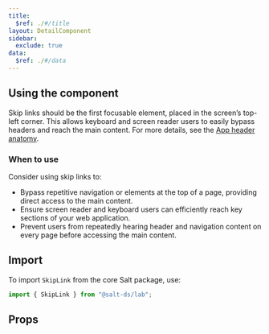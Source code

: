 ```yaml
---
title:
  $ref: ./#/title
layout: DetailComponent
sidebar:
  exclude: true
data:
  $ref: ./#/data
---
```


## Using the component

Skip links should be the first focusable element, placed in the screen’s top-left corner. This allows keyboard and screen reader users to easily bypass headers and reach the main content. For more details, see the [App header anatomy](https://www.saltdesignsystem.com/salt/patterns/app-header#anatomy).

### When to use

Consider using skip links to:

- Bypass repetitive navigation or elements at the top of a page, providing direct access to the main content.
- Ensure screen reader and keyboard users can efficiently reach key sections of your web application.
- Prevent users from repeatedly hearing header and navigation content on every page before accessing the main content.

## Import

To import `SkipLink` from the core Salt package, use:

```js
import { SkipLink } from "@salt-ds/lab";
```

## Props

<PropsTable packageName="lab" componentName="SkipLink" />
